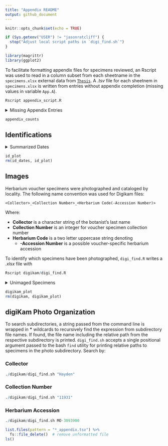 ```yaml
---
title: "Appendix README"
output: github_document
---
```


```r
knitr::opts_chunk$set(echo = TRUE)

if (Sys.getenv("USER") != "jasonratcliff") {
  stop("Adjust local script paths in `digi_find.sh`")
}
```

```r
library(magrittr)
library(ggplot2)
```

To facilitate formatting appendix files for specimens reviewed, an Rscript
was used to read in a column subset from each sheetname in the
`specimens.xlsx` external data from
[`Thesis`](https://github.com/jasonratcliff/Thesis).
A *.tsv* file for each sheetnem in `specimens.xlsx` is written from entries
without appendix completion (missing values in variable `App.A`).

```r
Rscript appendix_script.R
```

<details>
  <summary>Missing Appendix Entries</summary>
  <p>

```r
appendix_files <- list.files(pattern = "*_appendix.tsv")

missing_appendixes <- purrr::map_dfr(
  .x = appendix_files, function(appendix) {
    readr::read_tsv(file = appendix,
                    col_types = paste0(rep("c", times = 10), collapse = "")) %>%
      dplyr::mutate(
        sheetname = gsub(pattern = "_appendix.tsv", replacement = "",
                         x = appendix)
      )
  })

appendix_counts <- ggplot(data = missing_appendixes) +
  geom_bar(aes(x = sheetname, fill = sheetname)) +
  scale_fill_brewer("Sheetname", type = "qual") +
  theme_classic() +
  theme(axis.text.x = element_text(angle = 45, hjust = 1)) +
  labs(x = "Sheetname", y = "Count")

fs::file_delete(path = appendix_files)
rm(appendix_files, missing_appendixes)

```

  </p>
</details>
  
```r
appendix_counts
```

## Identifications

<details>
  <summary>Summarized Dates</summary>
  <p>

```r
library(dplyr)
library(ggplot2)
library(Thesis)

id_dates <- herbarium_specimens %>%
  select(ID) %>%
  mutate(
    Date = stringr::str_extract(
      string = .data$ID,
      pattern = "[0-9]{1,2}/[0-9]{1,2}/[0-9]{2}"
    ) %>% as.Date(x = ., format = "%m/%d/%y")
  ) %>%
  filter(!is.na(Date)) %>%
  group_by(Date) %>%
  add_count(name = "Count")

id_plot <- ggplot(data = id_dates) +
  geom_count(aes(x = Date, y = Count, color = Date)) +
  scale_x_date() +
  scale_color_viridis_c(trans = "date") +
  theme_classic()

```

  </p>
</details>
  
```r
id_plot
rm(id_dates, id_plot)
```

## Images

Herbarium voucher specimens were photographed and cataloged by locality.
The following name convention was used for Digikam files:
    
`<Collector>_<Collection Number>_<Herbarium Code(-Accession Number)>`

Where:

 - **Collector** is a character string of the botanist's last name
 - **Collection Number** is an integer for voucher specimen collection number
 - **Herbarium Code** is a two letter uppercase string denoting 
    + **-Accession Number** is a possible voucher-specific herbarium accession

To identify which specimens have been photographed, `digi_find.R` writes a
*.xlsx* file with 

```r
Rscript digikam/digi_find.R
```

<details>
  <summary>Unimaged Specimens</summary>
  <p>

```r
digikam <- readxl::read_excel("digikam/digikam.xlsx") %>%
  dplyr::mutate(
    path_check = purrr::map_chr(
      .data$path, function(x) ifelse(is.na(x), "Missing", "Match")) %>%
      factor(., levels = c("Missing", "Match"))
  )

digikam_plot <- ggplot(data = digikam) +
  geom_bar(aes(x = excel_sheet, fill = path_check)) +
  scale_fill_discrete("Matched Filepath") +
  theme_classic() +
  theme(axis.text.x = element_text(angle = 45, hjust = 1)) +
  labs(x = "Excel Sheetname", y = "Count")
  
```

  </p>
</details>

```r
digikam_plot
rm(digikam, digikam_plot)
```

## digiKam Photo Organization

To search  subdirectories, a string passed from the command line is wrapped
in **\*** wildcards to recursively find the expression from subdirectory
file names.  If found, the file name including the relative path from the
respective subdirectory is printed. `digi_find.sh` accepts a single
positional argument passed to the bash `find` utility for printing
relative paths to specimens in the photo subdirectory. Search by: 

### Collector

```r
./digikam/digi_find.sh "Hayden"
```

### Collection Number

```r
./digikam/digi_find.sh "11931"
```

### Herbarium Accession

```r
./digikam/digi_find.sh MO-3093900
```

```r
list.files(pattern = "*_appendix.tsv") %>%
  fs::file_delete()  # remove unformatted file
ls()
```


